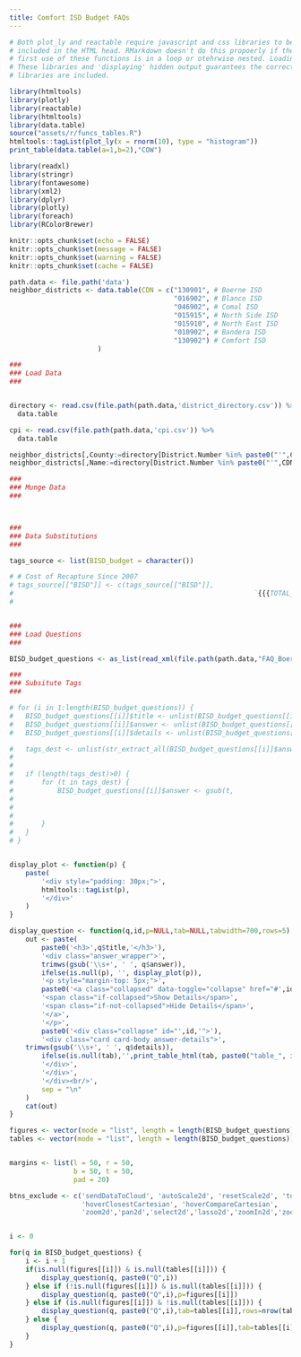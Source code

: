 ```yaml
---
title: Comfort ISD Budget FAQs
---
```


<script src="lib/core-js-2.5.3/shim.min.js"></script>
<script src="lib/react-18.2.0/react.min.js"></script>
<script src="lib/react-18.2.0/react-dom.min.js"></script>
<script src="lib/reactwidget-1.0.0/react-tools.js"></script>
<script src="lib/htmlwidgets-1.6.4/htmlwidgets.js"></script>
<link href="lib/reactable-0.4.4/reactable.css" rel="stylesheet"/>
<script src="lib/reactable-binding-0.4.4/reactable.js"></script>

<div class="FAQ">

```r
# Both plot_ly and reactable require javascript and css libraries to be
# included in the HTML head. RMarkdown doesn't do this propoerly if the
# first use of these functions is in a loop or otehrwise nested. Loading
# These libraries and 'displaying' hidden output guarantees the correct
# libraries are included.

library(htmltools)
library(plotly)
library(reactable)
library(htmltools)
library(data.table)
source("assets/r/funcs_tables.R")
htmltools::tagList(plot_ly(x = rnorm(10), type = "histogram"))
print_table(data.table(a=1,b=2),"COW")
```



```r
library(readxl)
library(stringr)
library(fontawesome)
library(xml2)
library(dplyr)
library(plotly)
library(foreach)
library(RColorBrewer)

knitr::opts_chunk$set(echo = FALSE)
knitr::opts_chunk$set(message = FALSE)
knitr::opts_chunk$set(warning = FALSE)
knitr::opts_chunk$set(cache = FALSE)

path.data <- file.path('data')
neighbor_districts <- data.table(CDN = c("130901", # Boerne ISD
                                         "016902", # Blanco ISD
                                         "046902", # Comal ISD
                                         "015915", # North Side ISD
                                         "015910", # North East ISD
                                         "010902", # Bandera ISD
                                         "130902") # Comfort ISD
                      )

###
### Load Data
###


directory <- read.csv(file.path(path.data,'district_directory.csv')) %>%
  data.table 

cpi <- read.csv(file.path(path.data,'cpi.csv')) %>%
  data.table 

neighbor_districts[,County:=directory[District.Number %in% paste0("'",CDN)]$County.Name[1],by=CDN]
neighbor_districts[,Name:=directory[District.Number %in% paste0("'",CDN)]$District.Name[1],by=CDN]

###
### Munge Data
###



###
### Data Substitutions
###

tags_source <- list(BISD_budget = character())

# # Cost of Recapture Since 2007
# tags_source[["BISD"]] <- c(tags_source[["BISD"]],
# 															 `{{{TOTAL_RECAPTURE_2007_2023}}}` = finance_summary[`DISTRICT NAME`=="BOERNE ISD",
# 															 																									 scales::dollar_format()(sum(`ALL FUNDS-EQUITY TRANSFERS`))])


###
### Load Questions
###

BISD_budget_questions <- as_list(read_xml(file.path(path.data,"FAQ_BoerneISD_Budget.xml")))[[1]]

###
### Subsitute Tags
###

# for (i in 1:length(BISD_budget_questions)) {
# 	BISD_budget_questions[[i]]$title <- unlist(BISD_budget_questions[[i]]$title)
# 	BISD_budget_questions[[i]]$answer <- unlist(BISD_budget_questions[[i]]$answer)
# 	BISD_budget_questions[[i]]$details <- unlist(BISD_budget_questions[[i]]$details)

# 	tags_dest <- unlist(str_extract_all(BISD_budget_questions[[i]]$answer, 
# 																		  "(\\{\\{\\{\\w+\\}\\}\\})", 
# 																		  simplify=FALSE))
# 	if (length(tags_dest)>0) {
# 		for (t in tags_dest) {
# 			BISD_budget_questions[[i]]$answer <- gsub(t,
# 																						 tags_source[["BISD"]][t],
# 																						 BISD_budget_questions[[i]]$answer,
# 																						 fixed=TRUE)
# 		}	
# 	}
# }


display_plot <- function(p) {
	paste(
		'<div style="padding: 30px;">',
		htmltools::tagList(p),
		'</div>'
	)
}

display_question <- function(q,id,p=NULL,tab=NULL,tabwidth=700,rows=5) {
	out <- paste(
		paste0('<h3>',q$title,'</h3>'),
		'<div class="answer_wrapper">',
		trimws(gsub('\\s+', ' ', q$answer)),
		ifelse(is.null(p), '', display_plot(p)),
		'<p style="margin-top: 5px;">',
		paste0('<a class="collapsed" data-toggle="collapse" href="#',id,'">'),
		'<span class="if-collapsed">Show Details</span>',
		'<span class="if-not-collapsed">Hide Details</span>',
		'</a>',
		'</p>',
		paste0('<div class="collapse" id="',id,'">'),
		'<div class="card card-body answer-details">',
    trimws(gsub('\\s+', ' ', q$details)),
		ifelse(is.null(tab),'',print_table_html(tab, paste0("table_", id, sep=""), width=tabwidth, pagesize=rows)),
		'</div>',
		'</div>',
		'</div><br/>',
		sep = "\n"
	)
	cat(out)
}

```


```r
figures <- vector(mode = "list", length = length(BISD_budget_questions))
tables <- vector(mode = "list", length = length(BISD_budget_questions))


margins <- list(l = 50, r = 50,
                b = 50, t = 50,
                pad = 20)

btns_exclude <- c('sendDataToCloud', 'autoScale2d', 'resetScale2d', 'toggleSpikelines',
                  'hoverClosestCartesian', 'hoverCompareCartesian',
                  'zoom2d','pan2d','select2d','lasso2d','zoomIn2d','zoomOut2d')



```


```r
i <- 0

for(q in BISD_budget_questions) {
	i <- i + 1
	if(is.null(figures[[i]]) & is.null(tables[[i]])) {
		display_question(q, paste0("Q",i))
	} else if (!is.null(figures[[i]]) & is.null(tables[[i]])) {
		display_question(q, paste0("Q",i),p=figures[[i]])			
	} else if (is.null(figures[[i]]) & !is.null(tables[[i]])) {
		display_question(q, paste0("Q",i),tab=tables[[i]],rows=nrow(tables[[i]]))			
	} else {
		display_question(q, paste0("Q",i),p=figures[[i]],tab=tables[[i]],rows=nrow(tables[[i]]))
	}
}
```


</div>